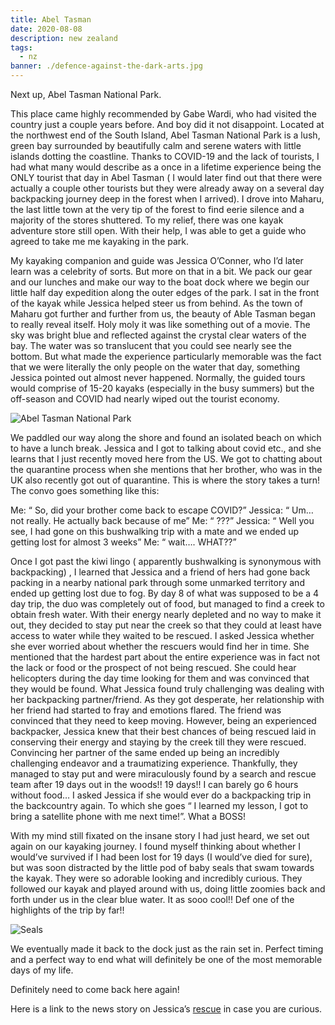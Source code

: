 ```yaml
---
title: Abel Tasman
date: 2020-08-08
description: new zealand
tags:
  - nz 
banner: ./defence-against-the-dark-arts.jpg
---
```

Next up, Abel Tasman National Park. 

This place came highly recommended by Gabe Wardi, who had visited the country just a couple years before. And boy did it not disappoint. Located at the northwest end of the South Island, Abel Tasman National Park is a lush, green bay surrounded by beautifully calm and serene waters with little islands dotting the coastline. Thanks to COVID-19 and the lack of tourists, I had what many would describe as a once in a lifetime experience being the ONLY tourist that day in Abel Tasman ( I would later find out that there were actually a couple other tourists but they were already away on a several day backpacking journey deep in the forest when I arrived). I drove into Maharu, the last little town at the very tip of the forest to find eerie silence and a majority of the stores shuttered. To my relief, there was one kayak adventure store still open. With their help, I was able to get a guide who agreed to take me me kayaking in the park. 

My kayaking companion and guide was Jessica O’Conner, who I’d later learn was a celebrity of sorts. But more on that in a bit. We pack our gear and our lunches and make our way to the boat dock where we begin our little half day expedition along the outer edges of the park. I sat in the front of the kayak while Jessica helped steer us from behind. As the town of Maharu got further and further from us, the beauty of Able Tasman began to really reveal itself. Holy moly it was like something out of a movie. The sky was bright blue and reflected against the crystal clear waters of the bay. The water was so translucent that you could see nearly see the bottom. But what made the experience particularly memorable was the fact that we were literally the only people on the water that day, something Jessica pointed out almost never happened. Normally, the guided tours would comprise of 15-20 kayaks (especially in the busy summers) but the off-season and COVID had nearly wiped out the tourist economy.

![Abel Tasman National Park](./abel.jpeg)

We paddled our way along the shore and found an isolated beach on which to have a lunch break. Jessica and I got to talking about covid etc., and she learns that I just recently moved here from the US. We got to chatting about the quarantine process when she mentions that her brother, who was in the UK also recently got out of quarantine. This is where the story takes a turn! The convo goes something like this: 

Me: “ So, did your brother come back to escape COVID?”
Jessica: “ Um… not really. He actually back because of me” 
Me: “ ???” 
Jessica: “ Well you see, I had gone on this bushwalking trip with a mate and we ended up  getting lost for almost 3 weeks” 
Me: “ wait…. WHAT??” 

Once I got past the kiwi lingo ( apparently bushwalking is synonymous with backpacking) , I learned that Jessica and a friend of hers had gone back packing in a nearby national park through some unmarked territory and ended up getting lost due to fog. By day 8 of what was supposed to be a 4 day trip, the duo was completely out of food, but managed to find a creek to obtain fresh water. With their energy nearly depleted and no way to make it out, they decided to stay put near the creek so that they could at least have access to water while they waited to be rescued. I asked Jessica whether she ever worried about whether the rescuers would find her in time. She mentioned that the hardest part about the entire experience was in fact not the lack or food or the prospect of not being rescued. She could hear helicopters during the day time looking for them and was convinced that they would be found. What Jessica found truly challenging was dealing with her backpacking partner/friend. As they got desperate, her relationship with her friend had started to fray and emotions flared. The friend was convinced that they need to keep moving. However, being an experienced backpacker, Jessica knew that their best chances of being rescued laid in conserving their energy and staying by the creek till they were rescued. Convincing her partner of the same ended up being an incredibly challenging endeavor and a traumatizing experience. Thankfully, they managed to stay put and were miraculously found by a search and rescue team after 19 days out in the woods!! 19 days!! I can barely go 6 hours without food… I asked Jessica if she would ever do a backpacking trip in the backcountry again. To which she goes “ I learned my lesson, I got to bring a satellite phone with me next time!”. What a BOSS!

With my mind still fixated on the insane story I had just heard, we set out again on our kayaking journey. I found myself thinking about whether I would’ve survived if I had been lost for 19 days (I would’ve died for sure), but was soon distracted by the little pod of baby seals that swam towards the kayak. They were so adorable looking and incredibly curious. They followed our kayak and played around with us, doing little zoomies back and forth under us in the clear blue water. It as sooo cool!! Def one of the highlights of the trip by far!! 

![Seals](./seal.jpeg)

We eventually made it back to the dock just as the rain set in. Perfect timing and a perfect way to end what will definitely be one of the most memorable days of my life. 

Definitely need to come back here again! 

Here is a link to the news story on Jessica’s [rescue](https://bit.ly/30XWH2A) in case you are curious.